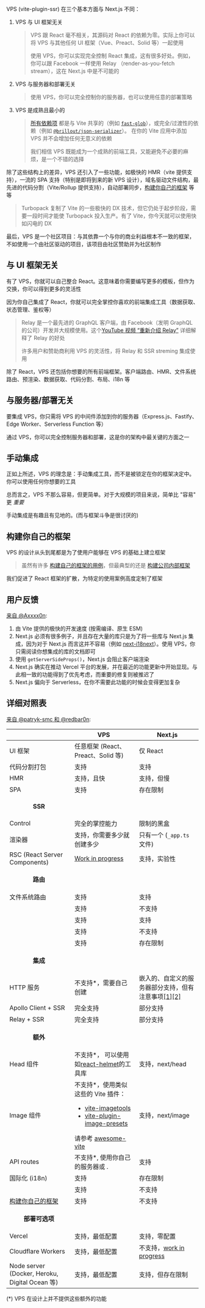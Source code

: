
VPS (vite-plugin-ssr) 在三个基本方面与 Next.js 不同：

1.  VPS 与 UI 框架无关
    > VPS 跟 React 毫不相关，其源码对 React 的依赖为零。实际上你可以将 VPS 与其他任何 UI 框架（Vue、Preact、Solid 等）一起使用
    >
    > 使用 VPS，你可以实现完全控制 React 集成，这有很多好处。例如，你可以跟 Facebook 一样使用 Relay （render-as-you-fetch stream），这在 Next.js 中是不可能的
1.  VPS 与服务器和部署无关
    > 使用 VPS，你可以完全控制你的服务器，也可以使用任意的部署策略
1.  VPS 是成熟且最小的
    > [所有依赖项](https://github.com/brillout/vite-plugin-ssr/blob/89073c8375d46af7cc05057a8f2efcd833273be6/vite-plugin-ssr/package.json#L4-L13) 都是与 Vite 共享的（例如 [`fast-glob`](https://github.com/mrmlnc/fast-glob)），或完全/过渡性的依赖（例如 [`@brillout/json-serializer`](https://github.com/brillout/json-serializer)）。 在你的 Vite 应用中添加 VPS 并不会增加任何无意义的依赖
    >
    > 我们相信 VPS 既能成为一个成熟的前端工具，又能避免不必要的麻烦，是一个不错的选择

除了这些结构上的差异，VPS 还引入了一些功能，如极快的 HMR（vite 提供支持），一流的 SPA 支持（特别是即将到来的新 VPS 设计），域名驱动文件结构，最先进的代码分割（Vite/Rollup 提供支持），自动部署同步，[构建你自己的框架](https://vike.land) 等等

> Turbopack 复制了 Vite 的一些极快的 DX 技术，但它仍处于起步阶段，需要一段时间才能使 Turbopack 投入生产。有了 Vite，你今天就可以使用快如闪电的 DX

最后，VPS 是一个社区项目：与其依靠一个与你的商业利益根本不一致的框架，不如使用一个由社区驱动的项目，该项目由社区赞助并为社区制作

## 与 UI 框架无关

有了 VPS，你就可以自己整合 React。这意味着你需要编写更多的模板，但作为交换，你可以得到更多的灵活性

因为你自己集成了 React，你就可以完全掌控你喜欢的前端集成工具（数据获取、状态管理、鉴权等）

> Relay 是一个最先进的 GraphQL 客户端，由 Facebook（发明 GraphQL 的公司）开发并大规模使用。这个[YouTube 视频 “重新介绍 Relay”](https://www.youtube.com/watch?v=lhVGdErZuN4) 详细解释了 Relay 的好处
>
> 许多用户和赞助商利用 VPS 的灵活性，将 Relay 和 SSR streming 集成使用

除了 React，VPS 还包括你想要的所有前端框架。客户端路由、HMR、文件系统路由、预渲染、数据获取、代码分割、布局、i18n 等

## 与服务器/部署无关

要集成 VPS，你只需将 VPS 的中间件添加到你的服务器（Express.js、Fastify、Edge Worker、Serverless Function 等）

通过 VPS，你可以完全控制服务器和部署，这是你的架构中最关键的方面之一

## 手动集成

正如上所述，VPS 的理念是：手动集成工具，而不是被锁定在你的框架决定中。你可以使用任何你想要的工具

总而言之，VPS 不那么容易，但更简单。对于大规模的项目来说，简单比 "容易" 更 _重要_

手动集成是有趣且有见地的。(而与框架斗争是很讨厌的)

## 构建你自己的框架

VPS 的设计从头到尾都是为了使用户能够在 VPS 的基础上建立框架

> 虽然有许多 [构建自己的框架的用例](https://vike.land)，但最典型的还是 [构建公司内部框架](https://vike.land#scale)

我们促进了 React 框架的扩散，为特定的使用案例高度定制了框架

## 用户反馈

[来自 @Axxxx0n](https://github.com/brillout/vite-plugin-ssr/issues/158#issuecomment-934224512):

1. 由 Vite 提供的极快的开发速度 (按需编译、原生 ESM)
2. Next.js 必须有很多例子，并且存在大量的库只是为了将一些库与 Next.js 集成，因为对于 Next.js 而言这并不容易（例如 [next-i18next](https://github.com/isaachinman/next-i18next)）。使用 VPS，你只需阅读你想集成的库的文档即可
3. 使用 `getServerSideProps()`，Next.js 会阻止客户端渲染
4. Next.js 确实在推动 Vercel 平台的发展，并在最近的功能更新中开始显现。与此相一致的功能得到了优先考虑，而重要的修复则被推迟了
5. Next.js 偏向于 Serverless，在你不需要此功能的时候会变得更加复杂

## 详细对照表

[来自 @patryk-smc 和 @redbar0n](https://github.com/brillout/vite-plugin-ssr/issues/158#issuecomment-1250068578):

|                                                                       | VPS                                                                                                                                                                                                                                                                                | Next.js                                                                                                                                                                                                                                            |
| --------------------------------------------------------------------- | ---------------------------------------------------------------------------------------------------------------------------------------------------------------------------------------------------------------------------------------------------------------------------------- | -------------------------------------------------------------------------------------------------------------------------------------------------------------------------------------------------------------------------------------------------- |
| UI 框架                                                               | 任意框架 (React、Preact、Solid 等)                                                                                                                                                                                                                                                 | 仅 React                                                                                                                                                                                                                                           |
| 代码分割打包                                                          | 支持                                                                                                                                                                                                                                                                               | 支持                                                                                                                                                                                                                                               |
| HMR                                                                   | 支持，且快                                                                                                                                                                                                                                                                         | 支持，但慢                                                                                                                                                                                                                                         |
| SPA                                                                   | 支持                                                                                                                                                                                                                                                                               | 存在限制                                                                                                                                                                                                                                           |
| <p align="center">**SSR**</p>                                         |                                                                                                                                                                                                                                                                                    |                                                                                                                                                                                                                                                    |
| Control                                                               | 完全的掌控能力                                                                                                                                                                                                                                                                     | 限制的黑盒                                                                                                                                                                                                                                         |
| 渲染器                                                                | 支持，你需要多少就创建多少                                                                                                                                                                                                                                                         | 只有一个 (`_app.ts` 文件)                                                                                                                                                                                                                          |
| RSC (React Server Components)                                         | [Work in progress](https://github.com/Shopify/hydrogen/discussions/2225#discussioncomment-3854516)                                                                                                                                                                                 | 支持，实验性                                                                                                                                                                                                                                       |
| <p align="center">**路由**</p>                                        |                                                                                                                                                                                                                                                                                    |                                                                                                                                                                                                                                                    |
| 文件系统路由                                                          | 支持                                                                                                                                                                                                                                                                               | 支持                                                                                                                                                                                                                                               |
| <Link text="域名驱动文件路由" href="/file-structure#domain-driven" /> | 支持                                                                                                                                                                                                                                                                               | 不支持                                                                                                                                                                                                                                             |
| <Link text="客户端路由" href="/client-routing" />                     | 支持                                                                                                                                                                                                                                                                               | 支持                                                                                                                                                                                                                                               |
| <Link text="服务端路由" href="/server-routing" />                     | 支持                                                                                                                                                                                                                                                                               | 不支持                                                                                                                                                                                                                                             |
| <Link text="Base URL" href="/base-url" />                             | 支持                                                                                                                                                                                                                                                                               | 存在限制                                                                                                                                                                                                                                           |
| <p align="center">**集成**</p>                                        |                                                                                                                                                                                                                                                                                    |                                                                                                                                                                                                                                                    |
| HTTP 服务                                                             | 不支持\*，需要自己创建                                                                                                                                                                                                                                                             | 嵌入的、自定义的服务器部分支持，但有注意事项[[1]](https://github.com/brillout/vite-plugin-ssr/issues/158#issuecomment-1355306156)[[2]](https://stackoverflow.com/questions/58742343/do-i-have-to-use-express-in-next-js-project/70945468#70945468) |
| Apollo Client + SSR                                                   | 完全支持                                                                                                                                                                                                                                                                           | 部分支持                                                                                                                                                                                                                                           |
| Relay + SSR                                                           | 完全支持                                                                                                                                                                                                                                                                           | 部分支持                                                                                                                                                                                                                                           |
| <p align="center">**额外**</p>                                        |                                                                                                                                                                                                                                                                                    |                                                                                                                                                                                                                                                    |
| Head 组件                                                             | 不支持\*， 可以使用如[react-helmet](https://github.com/nfl/react-helmet)的工具库                                                                                                                                                                                                   | 支持，next/head                                                                                                                                                                                                                                    |
| Image 组件                                                            | 不支持\*，使用类似这些的 Vite 插件：<ul><li> [vite-imagetools](https://github.com/JonasKruckenberg/imagetools) </li><li>[vite-plugin-image-presets](https://github.com/ElMassimo/vite-plugin-image-presets)</li></ul>请参考 [awesome-vite](https://github.com/vitejs/awesome-vite) | 支持，next/image                                                                                                                                                                                                                                   |
| API routes                                                            | 不支持\*, 使用你自己的服务器或 <Link text="RPC 工具" href="/api-routes" />.                                                                                                                                                                                                        | 支持                                                                                                                                                                                                                                               |
| 国际化 (i18n)                                                         | 支持                                                                                                                                                                                                                                                                               | 存在限制                                                                                                                                                                                                                                           |
| <Link href="/deploy-sync" />                                          | 支持                                                                                                                                                                                                                                                                               | 不支持                                                                                                                                                                                                                                             |
| [构建你自己的框架](https://vike.land)                                 | 支持                                                                                                                                                                                                                                                                               | 不支持                                                                                                                                                                                                                                             |
| <p align="center">**部署可选项**</p>                                  |                                                                                                                                                                                                                                                                                    |                                                                                                                                                                                                                                                    |
| Vercel                                                                | 支持，最低配置                                                                                                                                                                                                                                                                     | 支持，零配置                                                                                                                                                                                                                                       |
| Cloudflare Workers                                                    | 支持，最低配置                                                                                                                                                                                                                                                                     | 不支持，[work in progress](https://github.com/vercel/next.js/discussions/34179#discussioncomment-3578259)                                                                                                                                          |
| Node server (Docker, Heroku, Digital Ocean 等)                        | 支持，最低配置                                                                                                                                                                                                                                                                     | 支持，但存在限制                                                                                                                                                                                                                                   |

(\*) VPS 在设计上并不提供这些额外的功能
